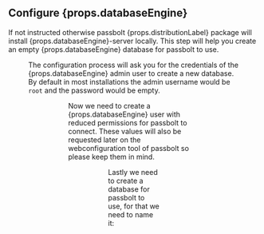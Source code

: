 
## Configure {props.databaseEngine}

If not instructed otherwise passbolt {props.distributionLabel} package will install {props.databaseEngine}-server locally. This step will help you create
an empty {props.databaseEngine} database for passbolt to use.

<Figure src={"https://help.passbolt.com/assets/img/help/2020/05/debian-package/configure_mysql.png"} caption="fig. Configure database dialog" alt="Configure database dialog"/>

<span>The configuration process will ask you for the credentials of the {props.databaseEngine} admin user to create a new database. By default in most installations the admin username would be <code>root</code> and the password would be empty.</span>

<Figure src={"https://help.passbolt.com/assets/img/help/2020/05/debian-package/mysql_admin_user.png"} alt={"Database admin user dialog"} caption={"fig. Database admin user dialog"} />
<Figure src={"https://help.passbolt.com/assets/img/help/2020/05/debian-package/mysql_admin_user_pass.png"} alt={"Database admin user pass dialog"} caption={"fig. Database admin user pass dialog"} />

<span>Now we need to create a {props.databaseEngine} user with reduced permissions for passbolt to connect. These values will also be requested later on the webconfiguration tool of passbolt so please keep them in mind.</span>

<Figure src={"https://help.passbolt.com/assets/img/help/2020/05/debian-package/passbolt_db_user_name.png"} alt={"Database passbolt user dialog"} caption={"fig. Database passbolt user dialog"} />
<Figure src={"https://help.passbolt.com/assets/img/help/2020/05/debian-package/passbolt_db_user_pass.png"} alt={"Database passbolt user dialog"} caption={"fig. Database passbolt user pass dialog"} />

Lastly we need to create a database for passbolt to use, for that we need to name it:

<Figure src={"https://help.passbolt.com/assets/img/help/2020/05/debian-package/db_name.png"} alt={"Database name dialog"} caption={"fig. Database name dialog"} />

